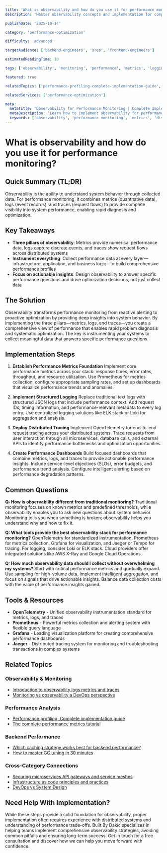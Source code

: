 ```yaml
---
title: 'What is observability and how do you use it for performance monitoring?'
description: 'Master observability concepts and implementation for comprehensive performance monitoring. Learn to collect, analyze, and act on performance data effectively.'

publishDate: '2025-10-14'

category: 'performance-optimization'

difficulty: 'advanced'

targetAudience: ['backend-engineers', 'sres', 'frontend-engineers']

estimatedReadingTime: 10

tags: ['observability', 'monitoring', 'performance', 'metrics', 'logging']

featured: true

relatedTopics: ['performance-profiling-complete-implementation-guide', 'the-complete-performance-metrics-tutorial', 'which-caching-strategy-works-best-for-backend-performance', 'introduction-to-observability-logs-metrics-and-traces', 'performance-optimization']

relatedServices: ['performance-optimization']

meta:
  metaTitle: 'Observability for Performance Monitoring | Complete Implementation Guide'
  metaDescription: 'Learn how to implement observability for performance monitoring. Master metrics, logs, and traces to optimize system performance effectively.'
  keywords: ['observability', 'performance monitoring', 'metrics', 'distributed tracing', 'logging']
---
```


# What is observability and how do you use it for performance monitoring?

## Quick Summary (TL;DR)

Observability is the ability to understand system behavior through collected data. For performance monitoring, it combines metrics (quantitative data), logs (event records), and traces (request flows) to provide complete visibility into system performance, enabling rapid diagnosis and optimization.

## Key Takeaways

- **Three pillars of observability**: Metrics provide numerical performance data, logs capture discrete events, and traces show request flows across distributed systems
- **Instrument everything**: Collect performance data at every layer—infrastructure, application, and business logic—to build comprehensive performance profiles
- **Focus on actionable insights**: Design observability to answer specific performance questions and drive optimization decisions, not just collect data

## The Solution

Observability transforms performance monitoring from reactive alerting to proactive optimization by providing deep insights into system behavior. By implementing the three pillars—metrics, logs, and traces—you create a comprehensive view of performance that enables rapid problem diagnosis and systematic optimization. The key is instrumenting your systems to collect meaningful data that answers specific performance questions.

## Implementation Steps

1. **Establish Performance Metrics Foundation**
   Implement core performance metrics across your stack: response times, error rates, throughput, and resource utilization. Use Prometheus for metrics collection, configure appropriate sampling rates, and set up dashboards that visualize performance trends and anomalies.

2. **Implement Structured Logging**
   Replace traditional text logs with structured JSON logs that include performance context. Add request IDs, timing information, and performance-relevant metadata to every log entry. Use centralized logging solutions like ELK stack or Loki for aggregation and analysis.

3. **Deploy Distributed Tracing**
   Implement OpenTelemetry for end-to-end request tracing across your distributed systems. Trace requests from user interaction through all microservices, database calls, and external APIs to identify performance bottlenecks and optimization opportunities.

4. **Create Performance Dashboards**
   Build focused dashboards that combine metrics, logs, and traces to provide actionable performance insights. Include service-level objectives (SLOs), error budgets, and performance trend analysis. Configure intelligent alerting based on performance degradation patterns.

## Common Questions

**Q: How is observability different from traditional monitoring?**
Traditional monitoring focuses on known metrics and predefined thresholds, while observability enables you to ask new questions about system behavior. Monitoring tells you when something is broken; observability helps you understand why and how to fix it.

**Q: What tools provide the best observability stack for performance monitoring?**
OpenTelemetry for standardized instrumentation, Prometheus for metrics collection, Grafana for visualization, and Jaeger or Tempo for tracing. For logging, consider Loki or ELK stack. Cloud providers offer integrated solutions like AWS X-Ray and Google Cloud Operations.

**Q: How much observability data should I collect without overwhelming my systems?**
Start with critical performance metrics and gradually expand. Use sampling for high-volume data, implement intelligent aggregation, and focus on signals that drive actionable insights. Balance data collection costs with the value of performance insights gained.

## Tools & Resources

- **OpenTelemetry** - Unified observability instrumentation standard for metrics, logs, and traces
- **Prometheus** - Powerful metrics collection and alerting system with flexible query language
- **Grafana** - Leading visualization platform for creating comprehensive performance dashboards
- **Jaeger** - Distributed tracing system for monitoring and troubleshooting transactions in complex systems

## Related Topics

### Observability & Monitoring
- [Introduction to observability logs metrics and traces]({{/topics/introduction-to-observability-logs-metrics-and-traces}})
- [Monitoring vs observability a DevOps perspective]({{/topics/monitoring-vs-observability-a-devops-perspective}})

### Performance Analysis
- [Performance profiling: Complete implementation guide]({{/topics/performance-profiling-complete-implementation-guide}})
- [The complete performance metrics tutorial]({{/topics/the-complete-performance-metrics-tutorial}})

### Backend Performance
- [Which caching strategy works best for backend performance?]({{/topics/which-caching-strategy-works-best-for-backend-performance}})
- [How to master GC tuning in 30 minutes]({{/topics/how-to-master-gc-tuning-in-30-minutes}})

### Cross-Category Connections
- [Securing microservices API gateways and service meshes]({{/topics/securing-microservices-api-gateways-and-service-meshes}})
- [Infrastructure as code principles and practices]({{/topics/infrastructure-as-code-principles-and-practices}})
- [DevOps vs System Design]({{/topics/devops-vs-system-design}})

## Need Help With Implementation?

While these steps provide a solid foundation for observability, proper implementation often requires experience with distributed systems and understanding of performance trade-offs. Built By Dakic specializes in helping teams implement comprehensive observability strategies, avoiding common pitfalls and ensuring long-term success. Get in touch for a free consultation and discover how we can help you move forward with confidence.
